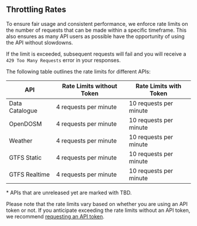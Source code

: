 ## Throttling Rates

To ensure fair usage and consistent performance, we enforce rate limits on the number of requests that can be made within a specific timeframe. This also ensures as many API users as possible have the opportunity of using the API without slowdowns.

If the limit is exceeded, subsequent requests will fail and you will receive a `429 Too Many Requests` error in your responses.

The following table outlines the rate limits for different APIs:

| API            | Rate Limits without Token | Rate Limits with Token |
| -------------- | ------------------------- | ---------------------- |
| Data Catalogue | 4 requests per minute     | 10 requests per minute |
| OpenDOSM       | 4 requests per minute     | 10 requests per minute |
| Weather        | 4 requests per minute     | 10 requests per minute |
| GTFS Static    | 4 requests per minute     | 10 requests per minute |
| GTFS Realtime  | 4 requests per minute     | 10 requests per minute |

<span className="text-sm italic">* APIs that are unreleased yet are marked with TBD.</span>

Please note that the rate limits vary based on whether you are using an API token or not. If you anticipate exceeding the rate limits without an API token, we recommend [requesting an API token](/authentication).
